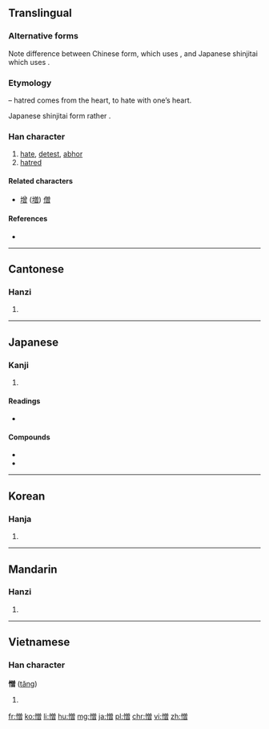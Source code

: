==Translingual==
{{ja-forms|憎|憎|憎}}

===Alternative forms===
Note difference between Chinese form, which uses {{lang|und|sc=Hani|曾}}, and Japanese shinjitai which uses {{lang|ja|曽}}.

===Etymology===
{{Han compound|心|alt1=忄|t1=heart|曾|ls=psc|c1=s|c2=p}} – hatred comes from the heart, to hate with one’s heart.

Japanese shinjitai form rather {{Han compound|心|alt1=忄|曽}}.

===Han character===
{{Han char|rn=61|rad=心|as=12|sn=15|four=9806<sub>6</sub>|canj=心金田日 (PCWA)}}

# [[hate]], [[detest]], [[abhor]]
# [[hatred]]

====Related characters====
* [[增]] ([[増]]) [[僧]]

====References====
* {{Han ref|kx=0402.080|dkj=11188|dj=0742.100|hdz=42356.080|uh=618E|ud=24974|bh=BCA8|bd=48296}}

----

==Cantonese==

===Hanzi===
{{yue-hanzi|jyut=|y=jang1}}

# {{defn|lang=yue|sort=心12}}

----

==Japanese==

===Kanji===
{{ja-kanji|grade=c|rs=心12}}

# {{defn|lang=ja|sort=心12}}

====Readings====
* {{ja-readings|on=[[ぞう]] (zō)|kun=[[にくむ]] (nikumu), [[にくしみ]] (nikushimi), [[にくい]] (nikui),  [[にくらしい]] (nikurashii)}}

====Compounds====
* {{ja-r|合憎|gloss=[[unfortunately]]|あいにく}}
* {{ja-r|生憎|gloss=[[unfortunately]]|あいにく}}

----

==Korean==

===Hanja===
{{ko-hanja|hangeul=증|eumhun=|rv=jeung|mr=chŭng|y=cung}}

# {{defn|lang=ko|sort=心12}}

----

==Mandarin==

===Hanzi===
{{cmn-hanzi|pin=[[zēng]] ([[zeng1]])|wg=tseng<sup>1</sup>}}

# {{defn|lang=cmn|sort=心12}}

----

==Vietnamese==

===Han character===
'''憎''' ([[tăng]])

# {{defn|vi}}

[[fr:憎]]
[[ko:憎]]
[[li:憎]]
[[hu:憎]]
[[mg:憎]]
[[ja:憎]]
[[pl:憎]]
[[chr:憎]]
[[vi:憎]]
[[zh:憎]]